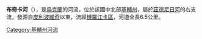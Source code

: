 '''布奇卡河'''（{{lang-uk|Бучка}}），是[[烏克蘭|烏克蘭]]的河流，位於該國中北部[[基輔州|基輔州]]，屬於[[茲德尼日河|茲德尼日河]]的右支流，發源自[[皮利波維奇_(博羅江卡區)|皮利波維奇]]以東，流經[[博羅江卡區|博羅江卡區]]，河道全長6.5公里。

{{DEFAULTSORT:Бучка (річка)}}
[[Category:基輔州河流|Category:基輔州河流]]


{{Ukraine-river-stub}}